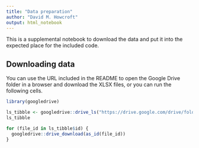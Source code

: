 ```yaml
---
title: "Data preparation"
author: "David M. Howcroft"
output: html_notebook
---
```


This is a supplemental notebook to download the data and put it into the expected place for the included code.

## Downloading data

You can use the URL included in the README to open the Google Drive folder in a browser and download the XLSX files, or you can run the following cells.

```r
library(googledrive)
```

```r
ls_tibble <- googledrive::drive_ls("https://drive.google.com/drive/folders/1lt2YiobxFBTz7ZlGsUKyHeBBPE76ijXa")
ls_tibble
```

```r
for (file_id in ls_tibble$id) {
  googledrive::drive_download(as_id(file_id))
}
```

